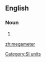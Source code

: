 ==English==

===Noun===
{{en-noun}}

# {{US}} {{alternative spelling of|[[megametre]]}}

[[Category:SI units]]

[[zh:megameter]]